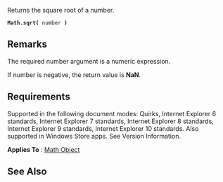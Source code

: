 Returns the square root of a number.

 '''Math.sqrt(''' number ''')'''

==Remarks==
The required number argument is a numeric expression.

If number is negative, the return value is '''NaN'''.


==Requirements==
Supported in the following document modes: Quirks, Internet Explorer 6 standards, Internet Explorer 7 standards, Internet Explorer 8 standards, Internet Explorer 9 standards, Internet Explorer 10 standards. Also supported in Windows Store apps. See Version Information.

'''Applies To''' : [[javascript/Math|Math Object]]


==See Also==

              
